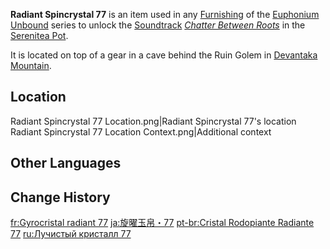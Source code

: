 {{Item Infobox
|id           = 141077
|image        = Item Radiant Spincrystal.png
|type         = Adventure Items
|group        = Radiant Spincrystals
|group2       = Sumeru Spincrystals
|quality      = 4
|invCategory  = Precious Items
|description  = This wondrous crystal contains a certain rhythm, like something beautiful woven from delicate silk. These items can be found throughout the mainland or from merchants who collect curios. The tune held within this crystal can be revivified in your [[Serenitea Pot]] using either "[[Euphonium Unbound: Winding]]" or "[[Euphonium Unbound: Soaring]]." The tune contained within this [[Radiant Spincrystal]] is "[[Chatter Between Roots]]."
|source1      = [[Devantaka Mountain]]
|track        = Chatter Between Roots
}}
'''Radiant Spincrystal 77''' is an item used in any [[Furnishing]] of the [[Euphonium Unbound]] series to unlock the [[Soundtrack]] ''[[Chatter Between Roots]]'' in the [[Serenitea Pot]].

It is located on top of a gear in a cave behind the Ruin Golem in [[Devantaka Mountain]].

==Location==
<gallery>
Radiant Spincrystal 77 Location.png|Radiant Spincrystal 77's location
Radiant Spincrystal 77 Location Context.png|Additional context
</gallery>

==Other Languages==
{{Other Languages|default_hidden = 1
|en      = Radiant Spincrystal 77
|zhs     = 旋曜玉帛・其七十七
|zhs_rm  = Xuán Yào Yùbó - Qí Qīshíqī
|zht     = 旋曜玉帛・其七十七
|zht_rm  = Xuán Yào Yùbó - Qí Qīshíqī
|ja      = 旋曜玉帛・77
|ja_rm   = Sen'you Gyokuhaku - Nanajuunana
|ko      = 빛나는 결정・77
|ko_rm   = Binnaneun Gyeoljeong - Chilssipchil
|es      = Girocristal radiante (77)
|fr      = Gyrocristal radiant 77
|ru      = Лучистый кристалл {{tt|77|семьдесят семь}}
|th      = Radiant Spincrystal 77
|vi      = Ngọc Thạch Âm Vang 77
|de      = Strahlender Drehkristall LXXVII
|id      = Radiant Spincrystal 77
|pt      = Cristal Rodopiante Radiante 77
|tr      = Parlak Burgu Kristal 77
|it      = Voltacristallo radioso 77
}}

==Change History==
{{Change History|3.0}}

[[fr:Gyrocristal radiant 77]]
[[ja:旋曜玉帛・77]]
[[pt-br:Cristal Rodopiante Radiante 77]]
[[ru:Лучистый кристалл 77]]